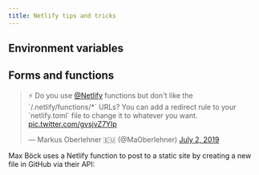 ```yaml
---
title: Netlify tips and tricks
---
```


## Environment variables

<Bookmark url='https://scotch.io/@sw-yx/netlify-environment-variables-the-cheat-codes-of-the-internet' />

## Forms and functions

<blockquote className="twitter-tweet" data-dnt="true"><p lang="en" dir="ltr">⚡️ Do you use <a href="https://twitter.com/Netlify?ref_src=twsrc%5Etfw">@Netlify</a> functions but don&#39;t like the `/.netlify/functions/*` URLs? You can add a redirect rule to your `netlify.toml` file to change it to whatever you want. <a href="https://t.co/gvsjvZ7YIp">pic.twitter.com/gvsjvZ7YIp</a></p>&mdash; Markus Oberlehner 🇪🇺 (@MaOberlehner) <a href="https://twitter.com/MaOberlehner/status/1145898235099267072?ref_src=twsrc%5Etfw">July 2, 2019</a></blockquote>

<Bookmark url='https://css-tricks.com/using-netlify-forms-and-netlify-functions-to-build-an-email-sign-up-widget/' />

Max Böck uses a Netlify function to post to a static site by creating a new file in GitHub via their API:

<Bookmark url='https://mxb.dev/blog/indieweb-link-sharing/' />